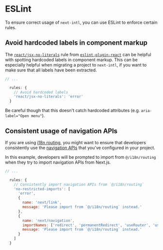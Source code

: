 # ESLint

To ensure correct usage of `next-intl`, you can use ESLint to enforce certain rules.

## Avoid hardcoded labels in component markup

The [`react/jsx-no-literals`](https://github.com/jsx-eslint/eslint-plugin-react/blob/master/docs/rules/jsx-no-literals.md) rule from [`eslint-plugin-react`](https://www.npmjs.com/package/eslint-plugin-react) can be helpful with spotting hardcoded labels in component markup. This can be especially helpful when migrating a project to `next-intl`, if you want to make sure that all labels have been extracted.

```javascript filename="eslint.config.js"
// ...

  rules: {
    // Avoid hardcoded labels
    'react/jsx-no-literals': 'error'
  }
```

Be careful though that this doesn't catch hardcoded attributes (e.g. `aria-label="Open menu"`).

## Consistent usage of navigation APIs

If you are using [i18n routing](/docs/getting-started/app-router), you might want to ensure that developers consistently use the [navigation APIs](/docs/routing/navigation) that you've configured in your project.

In this example, developers will be prompted to import from `@/i18n/routing` when they try to import navigation APIs from Next.js.

```javascript filename="eslint.config.js"
// ...

  rules: {
    // Consistently import navigation APIs from `@/i18n/routing`
    'no-restricted-imports': [
      'error',
      {
        name: 'next/link',
        message: 'Please import from `@/i18n/routing` instead.'
      },
      {
        name: 'next/navigation',
        importNames: ['redirect', 'permanentRedirect', 'useRouter', 'usePathname'],
        message: 'Please import from `@/i18n/routing` instead.'
      }
    ]
  }
```
